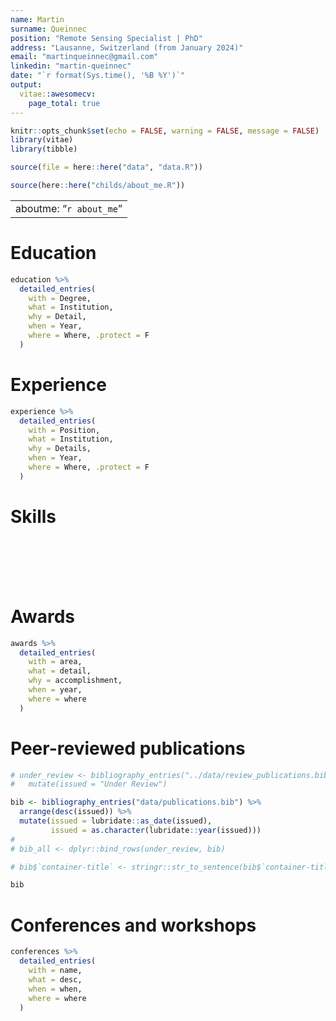 ```yaml
---
name: Martin
surname: Queinnec
position: "Remote Sensing Specialist | PhD"
address: "Lausanne, Switzerland (from January 2024)"
email: "martinqueinnec@gmail.com"
linkedin: "martin-queinnec"
date: "`r format(Sys.time(), '%B %Y')`"
output: 
  vitae::awesomecv:
    page_total: true
---
```


```r
knitr::opts_chunk$set(echo = FALSE, warning = FALSE, message = FALSE)
library(vitae)
library(tibble)

source(file = here::here("data", "data.R"))

```

```r
source(here::here("childs/about_me.R"))
```

---
aboutme: "`r about_me`"
---

# Education

```r
education %>%
  detailed_entries(
    with = Degree,
    what = Institution,
    why = Detail,
    when = Year,
    where = Where, .protect = F
  )
```

# Experience

```r
experience %>%
  detailed_entries(
    with = Position,
    what = Institution,
    why = Details,
    when = Year,
    where = Where, .protect = F
  )
```

# Skills

```{=tex}
\begin{cvskills}
  \cvskill
    {Data Science}
    {R (including spatial data processing); QGIS/ArcGIS Pro; Lidar processing (LAStools, lidR);\newline R Shiny Apps; Python; Google Earth Engine}

  \cvskill
    {Writing and Communication}
    {Microsoft Office Suite; Adobe Illustrator; Peer-reviewed publications; Teaching; Conferences}
    
  \cvskill
    {Languages}
    {English (Full proficiency); French (Native); Spanish (Intermediate)}
\end{cvskills}
```

\
\
\
\

# Awards

```r
awards %>%
  detailed_entries(
    with = area,
    what = detail,
    why = accomplishment,
    when = year,
    where = where
  )
```

# Peer-reviewed publications

```r

# under_review <- bibliography_entries("../data/review_publications.bib") %>%
#   mutate(issued = "Under Review")

bib <- bibliography_entries("data/publications.bib") %>%
  arrange(desc(issued)) %>%
  mutate(issued = lubridate::as_date(issued), 
         issued = as.character(lubridate::year(issued)))
# 
# bib_all <- dplyr::bind_rows(under_review, bib)

# bib$`container-title` <- stringr::str_to_sentence(bib$`container-title`, locale = "en")

bib
```

# Conferences and workshops

```r
conferences %>%
  detailed_entries(
    with = name,
    what = desc,
    when = when,
    where = where
  )
```
